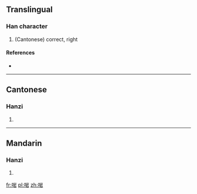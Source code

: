 ==Translingual==

===Han character===
{{Han char|rn=30|rad=口|as=08|sn=11|four=|canj=口山一口 (RUMR)}}

# (Cantonese) correct, right

====References====
* {{Han ref|kx=0196.261|hdz=10641.081|uh=5571|ud=21873}}

----

==Cantonese==

===Hanzi===
{{yue-hanzi|jyut=|y=ngaam1}}

# {{defn|Cantonese|sort=口08}}

----

==Mandarin==

===Hanzi===
{{cmn-hanzi|pin=[[jué]] ([[jue2]]), [[yān]] ([[yan1]])|wg=chüeh<sup>2</sup>, yen<sup>1</sup>}}

# {{defn|Mandarin|sort=口08}}

[[fr:啱]]
[[pl:啱]]
[[zh:啱]]